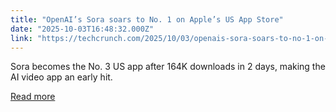 ```yaml
---
title: "OpenAI’s Sora soars to No. 1 on Apple’s US App Store"
date: "2025-10-03T16:48:32.000Z"
link: "https://techcrunch.com/2025/10/03/openais-sora-soars-to-no-1-on-the-u-s-app-store/"
---
```


Sora becomes the No. 3 US app after 164K downloads in 2 days, making the AI video app an early hit. 

[Read more](https://techcrunch.com/2025/10/03/openais-sora-soars-to-no-1-on-the-u-s-app-store/)

